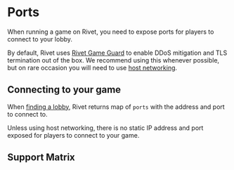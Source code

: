 # Ports

When running a game on Rivet, you need to expose ports for players to connect to your lobby.

By default, Rivet uses [Rivet Game Guard](/docs/serverless-lobbies/concepts/game-guard) to enable DDoS mitigation and TLS termination out of the box. We recommend using this whenever possible, but on rare occasion you will need to use [host networking](/docs/serverless-lobbies/concepts/host-bridge-networking).

## Connecting to your game

When [finding a lobby](/docs/matchmaker/api/post-lobbies-find), Rivet returns map of `ports` with the address and port to connect to.

Unless using host networking, there is no static IP address and port exposed for players to connect to your game.

## Support Matrix

<Snippet file='protocol-support-matrix.mdx' />
